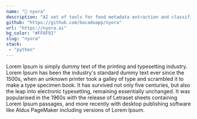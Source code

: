 ```yaml
---
name: "🤖 nyora"
description: "AI set of tools for food metadata extraction and classification"
github: "https://github.com/bocadoapp/nyora"
url: "https://nyora.ai"
bg_color: "#FF6F91"
slug: "nyora"
stack:
 - "python"
---
```

Lorem Ipsum is simply dummy text of the printing and typesetting industry. Lorem Ipsum has been the industry's standard dummy text ever since the 1500s, when an unknown printer took a galley of type and scrambled it to make a type specimen book. It has survived not only five centuries, but also the leap into electronic typesetting, remaining essentially unchanged. It was popularised in the 1960s with the release of Letraset sheets containing Lorem Ipsum passages, and more recently with desktop publishing software like Aldus PageMaker including versions of Lorem Ipsum.